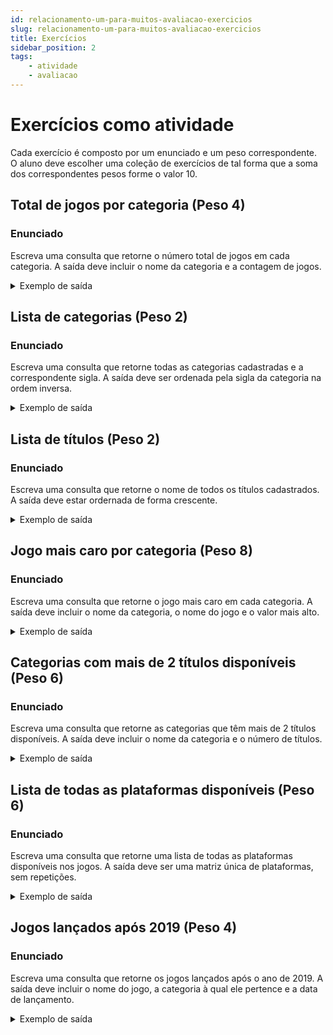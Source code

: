 ```yaml
---
id: relacionamento-um-para-muitos-avaliacao-exercicios
slug: relacionamento-um-para-muitos-avaliacao-exercicios
title: Exercícios
sidebar_position: 2
tags:
    - atividade    
    - avaliacao
---
```


# Exercícios como atividade

Cada exercício é composto por um enunciado e um peso correspondente. O aluno deve escolher uma coleção de exercícios de tal forma que a soma dos correspondentes pesos forme o valor 10.

## Total de jogos por categoria (Peso 4)

### Enunciado

Escreva uma consulta que retorne o número total de jogos em cada categoria. A saída deve incluir o nome da categoria e a contagem de jogos.

<details>
<summary>Exemplo de saída</summary>

```javascript
/* 1 */
{
	"total_jogos" : 1,
	"categoria" : "RPG"
},

/* 2 */
{
	"total_jogos" : 2,
	"categoria" : "Esportes"
},

/* 3 */
{
	"total_jogos" : 1,
	"categoria" : "Aventura"
},

/* 4 */
{
	"total_jogos" : 2,
	"categoria" : "Simulação"
},

/* 5 */
{
	"total_jogos" : 3,
	"categoria" : "Ação"
}
```
</details>


## Lista de categorias (Peso 2)

### Enunciado

Escreva uma consulta que retorne todas as categorias cadastradas e a correspondente sigla. A saída deve ser ordenada pela sigla da categoria na ordem inversa.

<details>
<summary>Exemplo de saída</summary>

```javascript
/* 1 */
{
	"categoria" : "Simulação",
	"sigla" : "SIM"
},

/* 2 */
{
	"categoria" : "RPG",
	"sigla" : "RPG"
},

/* 3 */
{
	"categoria" : "Esportes",
	"sigla" : "ES"
},

/* 4 */
{
	"categoria" : "Aventura",
	"sigla" : "ADV"
},

/* 5 */
{
	"categoria" : "Ação",
	"sigla" : "AC"
}
```
</details>

## Lista de títulos (Peso 2)

### Enunciado

Escreva uma consulta que retorne o nome de todos os títulos cadastrados. A saída deve estar ordernada de forma crescente.

<details>
<summary>Exemplo de saída</summary>

```javascript
/* 1 */
{
	"titulo" : "Assassin's Creed Valhalla"
},

/* 2 */
{
	"titulo" : "Call of Duty: Warzone"
},

/* 3 */
{
	"titulo" : "Cities: Skylines"
},

/* 4 */
{
	"titulo" : "FIFA 22"
},

/* 5 */
{
	"titulo" : "NBA 2K22"
},

/* 6 */
{
	"titulo" : "Red Dead Redemption 2"
},

/* 7 */
{
	"titulo" : "The Legend of Zelda: Breath of the Wild"
},

/* 8 */
{
	"titulo" : "The Sims 4"
},

/* 9 */
{
	"titulo" : "The Witcher 3: Wild Hunt"
}
```
</details>


## Jogo mais caro por categoria (Peso 8)

### Enunciado

Escreva uma consulta que retorne o jogo mais caro em cada categoria. A saída deve incluir o nome da categoria, o nome do jogo e o valor mais alto.

<details>
<summary>Exemplo de saída</summary>

```javascript
/* 1 */
{
	"categoria" : "RPG",
	"jogo_mais_caro" : "The Witcher 3: Wild Hunt",
	"valor" : 29.99
},

/* 2 */
{
	"categoria" : "Esportes",
	"jogo_mais_caro" : "NBA 2K22",
	"valor" : 49.99
},

/* 3 */
{
	"categoria" : "Aventura",
	"jogo_mais_caro" : "The Legend of Zelda: Breath of the Wild",
	"valor" : 49.99
},

/* 4 */
{
	"categoria" : "Simulação",
	"jogo_mais_caro" : "The Sims 4",
	"valor" : 19.99
},

/* 5 */
{
	"categoria" : "Ação",
	"jogo_mais_caro" : "Red Dead Redemption 2",
	"valor" : 39.99
}
```
</details>

## Categorias com mais de 2 títulos disponíveis (Peso 6)

### Enunciado

Escreva uma consulta que retorne as categorias que têm mais de 2 títulos disponíveis. A saída deve incluir o nome da categoria e o número de títulos.

<details>
<summary>Exemplo de saída</summary>

```javascript
{
	"nome" : "Ação",
	"num_titulos" : 3
}
```
</details>

## Lista de todas as plataformas disponíveis (Peso 6)

### Enunciado

Escreva uma consulta que retorne uma lista de todas as plataformas disponíveis nos jogos. A saída deve ser uma matriz única de plataformas, sem repetições.

<details>
<summary>Exemplo de saída</summary>

```javascript
{
	"plataformas" : [ "Nintendo Switch", "PC", "XBox", "PlayStation" ]
}
```
</details>


## Jogos lançados após 2019 (Peso 4)

### Enunciado

Escreva uma consulta que retorne os jogos lançados após o ano de 2019. A saída deve incluir o nome do jogo, a categoria à qual ele pertence e a data de lançamento.

<details>
<summary>Exemplo de saída</summary>

```javascript
/* 1 */
{
	"jogo" : "Call of Duty: Warzone",
	"categoria" : "Ação",
	"data_lancamento" : ISODate("2020-03-09T21:00:00.000-03:00")
},

/* 2 */
{
	"jogo" : "Assassin's Creed Valhalla",
	"categoria" : "Ação",
	"data_lancamento" : ISODate("2020-11-09T21:00:00.000-03:00")
},

/* 3 */
{
	"jogo" : "FIFA 22",
	"categoria" : "Esportes",
	"data_lancamento" : ISODate("2021-09-30T21:00:00.000-03:00")
},

/* 4 */
{
	"jogo" : "NBA 2K22",
	"categoria" : "Esportes",
	"data_lancamento" : ISODate("2021-09-09T21:00:00.000-03:00")
}
```
</details>